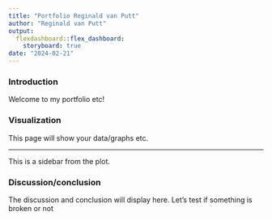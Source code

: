 ```yaml
---
title: "Portfolio Reginald van Putt"
author: "Reginald van Putt"
output: 
  flexdashboard::flex_dashboard:
    storyboard: true
date: "2024-02-21"
---
```


### Introduction
Welcome to my portfolio etc!

### Visualization

This page will show your data/graphs etc.

***
This is a sidebar from the plot.

### Discussion/conclusion

The discussion and conclusion will display here. 
Let's test if something is broken or not





